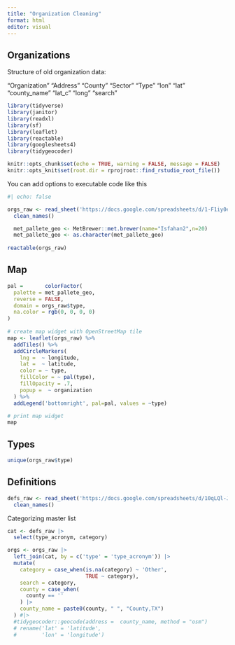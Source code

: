 ```yaml
---
title: "Organization Cleaning"
format: html
editor: visual
---
```


## Organizations

Structure of old organization data:

"Organization" "Address" "County" "Sector" "Type" "lon" "lat" "county_name" "lat_c" "long" "search"

```r
library(tidyverse)
library(janitor)
library(readxl)
library(sf)
library(leaflet)
library(reactable)
library(googlesheets4)
library(tidygeocoder)

knitr::opts_chunk$set(echo = TRUE, warning = FALSE, message = FALSE)
knitr::opts_knit$set(root.dir = rprojroot::find_rstudio_root_file())

```

You can add options to executable code like this

```r
#| echo: false

orgs_raw <- read_sheet('https://docs.google.com/spreadsheets/d/1-F1iy0egi3q7WtNyn4MvTwsoLeRYCRLowGQgdrG0_cM/edit?usp=sharing') |> 
  clean_names()

  met_pallete_geo <- MetBrewer::met.brewer(name="Isfahan2",n=20)
  met_pallete_geo <- as.character(met_pallete_geo)
  
reactable(orgs_raw)
```

## Map

```r

pal =       colorFactor(
  palette = met_pallete_geo,
  reverse = FALSE,
  domain = orgs_raw$type,
  na.color = rgb(0, 0, 0, 0)
)
  
# create map widget with OpenStreetMap tile
map <- leaflet(orgs_raw) %>%
  addTiles() %>%
  addCircleMarkers(
    lng =  ~ longitude,
    lat =  ~ latitude,
    color = ~ type,
    fillColor = ~ pal(type),
    fillOpacity = .7,
    popup =  ~ organization
  ) %>%
  addLegend('bottomright', pal=pal, values = ~type)

# print map widget
map

```

## Types

```r
unique(orgs_raw$type)
```

## Definitions

```r

defs_raw <- read_sheet('https://docs.google.com/spreadsheets/d/10qLQl-JBvuOY-apBOAOKZEbz4xPcl7mOya0eMbMePss/edit?usp=sharing') |> 
  clean_names()

```

Categorizing master list

```r

cat <- defs_raw |>
  select(type_acronym, category)

orgs <- orgs_raw |>
  left_join(cat, by = c('type' = 'type_acronym')) |>
  mutate(
    category = case_when(is.na(category) ~ 'Other',
                         TRUE ~ category),
    search = category,
    county = case_when(
      county == ''
    ) |> 
    county_name = paste0(county, " ", "County,TX")
  ) #|> 
  #tidygeocoder::geocode(address =  county_name, method = "osm") 
  # rename('lat' = 'latitude',
  #        'lon' = 'longitude')



```
